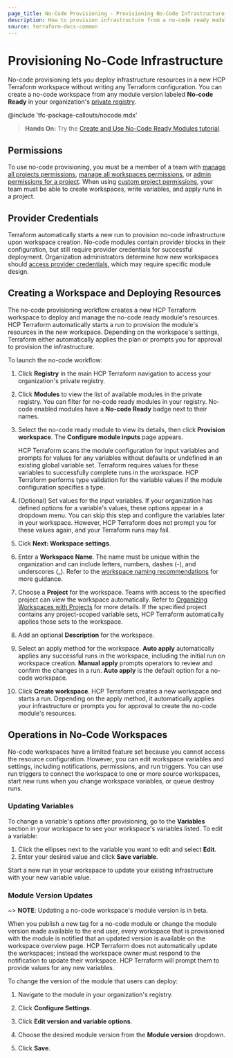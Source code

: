 ```yaml
---
page_title: No-Code Provisioning - Provisioning No-Code Infrastructure
description: How to provision infrastructure from a no-code ready module.
source: terraform-docs-common
---
```


# Provisioning No-Code Infrastructure

No-code provisioning lets you deploy infrastructure resources in a new HCP Terraform workspace without writing any Terraform configuration. You can create a no-code workspace from any module version labeled **No-code Ready** in your organization's [private registry](/terraform/enterprise/registry).

<!-- BEGIN: TFC:only name:pnp-callout -->

@include 'tfc-package-callouts/nocode.mdx'

<!-- END: TFC:only name:pnp-callout -->

> **Hands On:** Try the [Create and Use No-Code Ready Modules tutorial](/terraform/tutorials/cloud/no-code-provisioning).

## Permissions

To use no-code provisioning, you must be a member of a team with [manage all projects permissions](/terraform/enterprise/users-teams-organizations/permissions#manage-all-projects), [manage all workspaces permissions](/terraform/enterprise/users-teams-organizations/permissions#manage-all-workspaces), or [admin permissions for a project](/terraform/enterprise/users-teams-organizations/permissions#project-admins). When using [custom project permissions](/terraform/enterprise/users-teams-organizations/permissions#custom-project-permissions), your team must be able to create workspaces, write variables, and apply runs in a project.

## Provider Credentials

Terraform automatically starts a new run to provision no-code infrastructure upon workspace creation. No-code modules contain provider blocks in their configuration, but still require provider credentials for successful deployment. Organization administrators determine how new workspaces should [access provider credentials](/terraform/enterprise/no-code-provisioning/module-design#provider-credentials), which may require specific module design.

## Creating a Workspace and Deploying Resources

The no-code provisioning workflow creates a new HCP Terraform workspace to deploy and manage the no-code ready module's resources. HCP Terraform automatically starts a run to provision the module's resources in the new workspace. Depending on the workspace's settings, Terraform either automatically applies the plan or prompts you for approval to provision the infrastructure.

To launch the no-code workflow:

1.  Click **Registry** in the main HCP Terraform navigation to access your organization's private registry.

2.  Click **Modules** to view the list of available modules in the private registry. You can filter for no-code ready modules in your registry. No-code enabled modules have a **No-code Ready** badge next to their names.

3.  Select the no-code ready module to view its details, then click **Provision workspace**. The **Configure module inputs** page appears.

     HCP Terraform scans the module configuration for input variables and prompts for values for any variables without defaults or undefined in an existing global variable set. Terraform requires values for these variables to successfully complete runs in the workspace. HCP Terraform performs type validation for the variable values if the module configuration specifies a type.

4.  (Optional) Set values for the input variables. If your organization has defined options for a variable's values, these options appear in a dropdown menu. You can skip this step and configure the variables later in your workspace. However, HCP Terraform does not prompt you for these values again, and your Terraform runs may fail.

5.  Cick **Next: Workspace settings**.

6.  Enter a **Workspace Name**. The name must be unique within the organization and can include letters, numbers, dashes (-), and underscores (\_). Refer to the [workspace naming recommendations](/terraform/enterprise/workspaces/creating#workspace-naming) for more guidance.

7.  Choose a **Project** for the workspace. Teams with access to the specified project can view the workspace automatically. Refer to [Organizing Workspaces with Projects](/terraform/enterprise/workspaces/organize-workspaces-with-projects) for more details. If the specified project contains any project-scoped variable sets, HCP Terraform automatically applies those sets to the workspace.

8.  Add an optional **Description** for the workspace.

9.  Select an apply method for the workspace. **Auto apply** automatically applies any successful runs in the workspace, including the initial run on workspace creation. **Manual apply** prompts operators to review and confirm the changes in a run. **Auto apply** is the default option for a no-code workspace.

10. Click **Create workspace**. HCP Terraform creates a new workspace and starts a run. Depending on the apply method, it automatically applies your infrastructure or prompts you for approval to create the no-code module's resources.

## Operations in No-Code Workspaces

No-code workspaces have a limited feature set because you cannot access the resource configuration. However, you can edit workspace variables and settings, including notifications, permissions, and run triggers. You can use run triggers to connect the workspace to one or more source workspaces, start new runs when you change workspace variables, or queue destroy runs.

### Updating Variables

To change a variable's options after provisioning, go to the **Variables** section in your workspace to see your workspace's variables listed. To edit a variable:

1.  Click the ellipses next to the variable you want to edit and select **Edit**.
2.  Enter your desired value and click **Save variable**.

Start a new run in your workspace to update your existing infrastructure with your new variable value.

<!-- BEGIN: TFC:only name:ncm-update -->

### Module Version Updates

~> **NOTE**: Updating a no-code workspace's module version is in beta.

When you publish a new tag for a no-code module or change the module version made available to the end user, every workspace that is provisioned with the module is notified that an updated version is available on the workspace overview page. HCP Terraform does not automatically update the workspaces; instead the workspace owner must respond to the notification to update their workspace. HCP Terraform will prompt them to provide values for any new variables.

To change the version of the module that users can deploy:

1.  Navigate to the module in your organization's registry.

2.  Click **Configure Settings**.

3.  Click **Edit version and variable options**.

4.  Choose the desired module version from the **Module version** dropdown.

5.  Click **Save**.

<!-- END: TFC:only name:ncm-update -->
